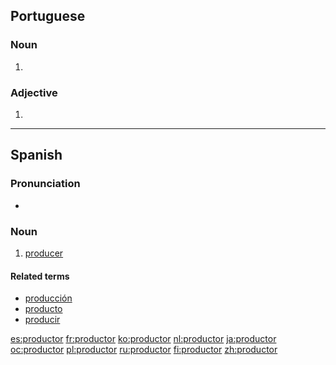 ==Portuguese==

===Noun===
{{pt-noun|m|es|f=productora}}

# {{pt-obsolete-silent-letter-1911|produtor}}

===Adjective===
{{pt-adj|product|or}}

# {{pt-obsolete-silent-letter-1911|produtor}}

----

==Spanish==

===Pronunciation===
* {{IPA|/pɾoðukˈto̞ɾ/|lang=es}}

===Noun===
{{es-noun|m|es|f=productora}}

# [[producer]]

====Related terms====
* [[producción]]
* [[producto]]
* [[producir]]

[[es:productor]]
[[fr:productor]]
[[ko:productor]]
[[nl:productor]]
[[ja:productor]]
[[oc:productor]]
[[pl:productor]]
[[ru:productor]]
[[fi:productor]]
[[zh:productor]]
